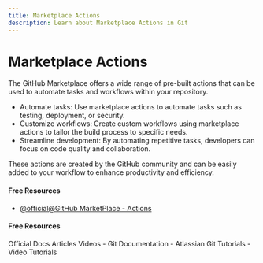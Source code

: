 ```yaml
---
title: Marketplace Actions
description: Learn about Marketplace Actions in Git
---
```


# Marketplace Actions

The GitHub Marketplace offers a wide range of pre-built actions that can be used to automate tasks and workflows within your repository.

- Automate tasks: Use marketplace actions to automate tasks such as testing, deployment, or security.
- Customize workflows: Create custom workflows using marketplace actions to tailor the build process to specific needs.
- Streamline development: By automating repetitive tasks, developers can focus on code quality and collaboration.

These actions are created by the GitHub community and can be easily added to your workflow to enhance productivity and efficiency.

#### Free Resources

- [@official@GitHub MarketPlace - Actions](https://github.com/marketplace?type=actions)

#### Free Resources

<Tabs defaultValue="official">
<TabsList>
<TabsTrigger value="official">Official Docs</TabsTrigger>
<TabsTrigger value="article">Articles</TabsTrigger>
<TabsTrigger value="video">Videos</TabsTrigger>
</TabsList>

<TabsContent value="official">
- <Link href="https://git-scm.com/docs">Git Documentation</Link>
</TabsContent>
<TabsContent value="article">
- <Link href="https://www.atlassian.com/git/tutorials">Atlassian Git Tutorials</Link>
</TabsContent>
<TabsContent value="video">
- <Link href="https://www.youtube.com/results?search_query=git+marketplace-actions+tutorial">Video Tutorials</Link>
</TabsContent>
</Tabs>
